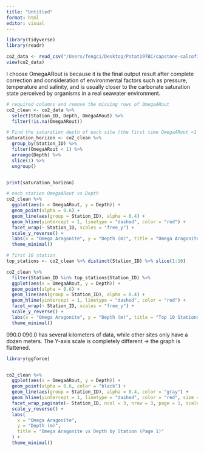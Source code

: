 ```yaml
---
title: "Untitled"
format: html
editor: visual
---
```


```r
library(tidyverse)
library(readr)

co2_data <- read_csv("/Users/fengci/Desktop/Pstat197BC/capstone-calcofi-seagrant/data/merged_bottle_co2sys.csv")
view(co2_data)
```

I choose OmegaARout is because it is the final output result after complete correction and consideration of environmental factors such as pressure, temperature and salinity, and is usually closer to the carbonate saturation state perceived by organisms in a real seawater environment.

```r

# required columns and remove the missing rows of OmegaARout
co2_clean <- co2_data %>%
  select(Station_ID, Depth, OmegaARout) %>%
  filter(!is.na(OmegaARout))

# Find the saturation depth of each site (the first time OmegaARout <1 ) 
saturation_horizon <- co2_clean %>%
  group_by(Station_ID) %>%
  filter(OmegaARout < 1) %>%
  arrange(Depth) %>%
  slice(1) %>%
  ungroup()


print(saturation_horizon)

# each station OmegaARout vs Depth
co2_clean %>%
  ggplot(aes(x = OmegaARout, y = Depth)) +
  geom_point(alpha = 0.6) +
  geom_line(aes(group = Station_ID), alpha = 0.4) +
  geom_hline(yintercept = 1, linetype = "dashed", color = "red") +
  facet_wrap(~ Station_ID, scales = "free_y") +
  scale_y_reverse() +
  labs(x = "Omega Aragonite", y = "Depth (m)", title = "Omega Aragonite vs Depth by Station") +
  theme_minimal()
```
```r
# first 10 station
top_stations <- co2_clean %>% distinct(Station_ID) %>% slice(1:10)

co2_clean %>%
  filter(Station_ID %in% top_stations$Station_ID) %>%
  ggplot(aes(x = OmegaARout, y = Depth)) +
  geom_point(alpha = 0.6) +
  geom_line(aes(group = Station_ID), alpha = 0.4) +
  geom_hline(yintercept = 1, linetype = "dashed", color = "red") +
  facet_wrap(~ Station_ID, scales = "free_y") +
  scale_y_reverse() +
  labs(x = "Omega Aragonite", y = "Depth (m)", title = "Top 10 Stations: Omega Aragonite vs Depth") +
  theme_minimal()

```
090.0 090.0 has several kilometers of data, while other sites only have a dozen meters. The Y-axis scale is completely different → the graph is flattened.

```r

library(ggforce)


co2_clean %>%
  ggplot(aes(x = OmegaARout, y = Depth)) +
  geom_point(alpha = 0.6, color = "black") +
  geom_line(aes(group = Station_ID), alpha = 0.4, color = "gray") +
  geom_hline(yintercept = 1, linetype = "dashed", color = "red", size = 1) +
  facet_wrap_paginate(~ Station_ID, ncol = 3, nrow = 3, page = 1, scales = "free") +
  scale_y_reverse() +
  labs(
    x = "Omega Aragonite",
    y = "Depth (m)",
    title = "Omega Aragonite vs Depth by Station (Page 1)"
  ) +
  theme_minimal()

```

